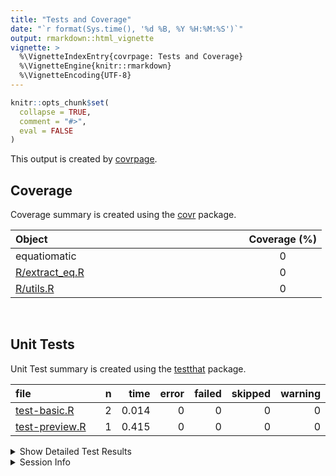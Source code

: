 ```yaml
---
title: "Tests and Coverage"
date: "`r format(Sys.time(), '%d %B, %Y %H:%M:%S')`"
output: rmarkdown::html_vignette
vignette: >
  %\VignetteIndexEntry{covrpage: Tests and Coverage}
  %\VignetteEngine{knitr::rmarkdown}
  %\VignetteEncoding{UTF-8}
---
```

  
```r
knitr::opts_chunk$set(
  collapse = TRUE,
  comment = "#>",
  eval = FALSE
)
```

<!--- Placeholder for tests/README.md Do Not Edit--->
This output is created by
[covrpage](https://github.com/metrumresearchgroup/covrpage).

## Coverage

Coverage summary is created using the
[covr](https://github.com/r-lib/covr) package.

| Object                               | Coverage (%) |
| :----------------------------------- | :----------: |
| equatiomatic                         |      0       |
| [R/extract\_eq.R](https://github.com/datalorax/equatiomatic/tree/master/R/extract_eq.R) |      0       |
| [R/utils.R](https://github.com/datalorax/equatiomatic/tree/master/R/utils.R)            |      0       |

<br>

## Unit Tests

Unit Test summary is created using the
[testthat](https://github.com/r-lib/testthat)
package.

| file                                      | n |  time | error | failed | skipped | warning |
| :---------------------------------------- | -: | ----: | ----: | -----: | ------: | ------: |
| [test-basic.R](https://github.com/datalorax/equatiomatic/tree/master/tests/testthat/test-basic.R)     | 2 | 0.014 |     0 |      0 |       0 |       0 |
| [test-preview.R](https://github.com/datalorax/equatiomatic/tree/master/tests/testthat/test-preview.R) | 1 | 0.415 |     0 |      0 |       0 |       0 |

<details closed>

<summary> Show Detailed Test Results
</summary>

| file                                          | context | test                   | status | n |  time |
| :-------------------------------------------- | :------ | :--------------------- | :----- | -: | ----: |
| [test-basic.R](https://github.com/datalorax/equatiomatic/tree/master/tests/testthat/test-basic.R#L13)     | basic   | extract: default       | PASS   | 1 | 0.012 |
| [test-basic.R](https://github.com/datalorax/equatiomatic/tree/master/tests/testthat/test-basic.R#L18)     | basic   | extract: all variables | PASS   | 1 | 0.002 |
| [test-preview.R](https://github.com/datalorax/equatiomatic/tree/master/tests/testthat/test-preview.R#L12) | preview | preview: texPreview    | PASS   | 1 | 0.415 |

</details>

<details>

<summary> Session Info </summary>

| Field    | Value                               |
| :------- | :---------------------------------- |
| Version  | R version 3.6.0 (2019-04-26)        |
| Platform | x86\_64-apple-darwin15.6.0 (64-bit) |
| Running  | macOS Mojave 10.14.5                |
| Language | en\_US                              |
| Timezone | America/Los\_Angeles                |

| Package  | Version |
| :------- | :------ |
| testthat | 2.1.1   |
| covr     | 3.2.1   |
| covrpage | 0.0.70  |

</details>

<!--- Final Status : pass --->
